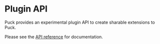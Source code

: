 # Plugin API

Puck provides an experimental plugin API to create sharable extensions to Puck.

Please see the [API reference](/docs/api-reference/plugins) for documentation.
